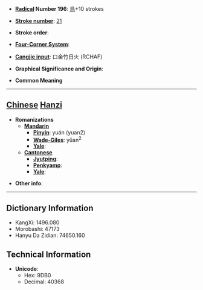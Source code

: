 * '''[[Wiktionary:Chinese radical index| Radical]] Number 196''': [[Wiktionary:Chinese radical index 鳥|鳥]]+10 strokes

* '''[[Wiktionary:Chinese total strokes index|Stroke number]]''': [[Wiktionary:Chinese total strokes index 21|21]]

* '''Stroke order''': 

* '''[[Wiktionary:Chinese four corner index|Four-Corner System]]''': 

* '''[[Wiktionary:Chinese Cangjie index|Cangjie input]]''': 口金竹日火 (RCHAF)

* '''Graphical Significance and Origin''': 

* '''Common Meaning'''

----

== [[Chinese]] [[Hanzi]] ==

* '''Romanizations'''
** '''[[Mandarin]]'''
*** '''[[Pinyin]]''': yuán (yuan2)
*** '''[[Wade-Giles]]''': yüan<sup>2</sup>
*** '''[[Yale]]''': 
** '''[[Cantonese]]'''
*** '''[[Jyutping]]''':
*** '''[[Penkyamp]]''': 
*** '''[[Yale]]''': 

* '''Other info''': 

----

== Dictionary Information ==

* KangXi: 1496.080
* Morobashi: 47173
* Hanyu Da Zidian: 74650.160

== Technical Information ==

* '''Unicode''':
** Hex: 9DB0
** Decimal: 40368
